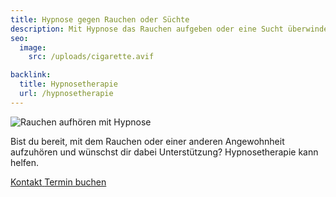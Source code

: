 ```yaml
---
title: Hypnose gegen Rauchen oder Süchte
description: Mit Hypnose das Rauchen aufgeben oder eine Sucht überwinden? Ich helfe dir in Bern, dein Ziel zu erreichen. Jetzt Termin buchen und den ersten Schritt machen!
seo:
  image:
    src: /uploads/cigarette.avif

backlink:
  title: Hypnosetherapie
  url: /hypnosetherapie
---
```


<div class="relative">

<img class="w-full h-64 object-cover object-center sm:h-96 rounded-xl shadow-lg" src="/uploads/cigarette.avif" alt="Rauchen aufhören mit Hypnose" />

<p>Bist du bereit, mit dem Rauchen oder einer anderen Angewohnheit aufzuhören und wünschst dir dabei Unterstützung? Hypnosetherapie kann helfen.</p>

</div>

<div class="flex gap-4">
  <a data-umami-event="Home – Button Kontakt" href="/kontakt" class="inline-flex items-center justify-center px-6 py-3 text-base leading-tight font-bold text-red-600 bg-transparent border border-red-600 rounded-full transition hover:bg-red-500 hover:text-red-50 no-underline" onclick="document.app.emitEvent('mouseDown', 'trigger-to-5');"> 
    <span class="">Kontakt</span>
  </a>
  <a
  data-umami-event="Open Calendly"
  href="https://calendly.com/bern-hypnose"
  target="_blank"
  class="inline-flex no-prose items-center justify-center px-6 py-3 text-base leading-tight font-bold text-white bg-red-600 border border-red-600 rounded-full transition hover:bg-red-500 hover:text-red-50 no-underline"
>
  <span>Termin buchen</span>
</a>

</div>
